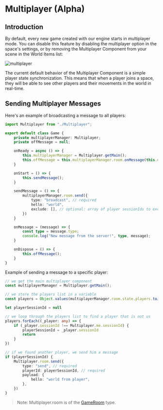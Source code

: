 
# Multiplayer (Alpha)

## Introduction

By default, every new game created with our engine starts in multiplayer mode. You can disable this feature by disabling the multiplayer option in the space's settings, or by removing the Multiplayer Component from your scene in the World Items list:

![multiplayer](../public/multiplayer.png)

The current default behavior of the Multiplayer Component is a simple player state synchronization. This means that when a player joins a space, they will be able to see other players and their movements in the world in real-time.

## Sending Multiplayer Messages

Here's an example of broadcasting a message to all players:

```ts copy {1, 4, 5, 8, 9, 13, 17-21, 24-27, 30} filename="main"
import Multiplayer from "./Multiplayer";

export default class Game {
    private multiplayerManager: Multiplayer;
    private offMessage = null;

    onReady = async () => {
        this.multiplayerManager = Multiplayer.getMain();
        this.offMessage = this.multiplayerManager.room.onMessage(this.onMessage);
    }

    onStart = () => {
        this.sendMessage();
    }

    sendMessage = () => {
        multiplayerManager.room.send({
            type: "broadcast", // required
            hello: "world",
            exclude: [], // optional: array of player sessionIds to exclude from the boardcast
        })
    }

    onMessage = (message) => {
        const type = message.type;
        console.log("New message from the server!", type, message);
    }

    onDispose = () => {
        this.offMessage();
    }
}
```

Example of sending a message to a specific player:

```ts copy
// we get the main multiplayer component
const multiplayerManager = Multiplayer.getMain();

// we store the players list in a variable
const players = Object.values(multiplayerManager.room.state.players.toJSON())

let playerSessionId = null

// we loop through the players list to find a player that is not us
players.forEach((_player: any) => {
    if (_player.sessionId !== Multiplayer.me.sessionId) {
        playerSessionId = _player.sessionId
        return
    }
})

// if we found another player, we send him a message
if (playerSessionId) {
    Multiplayer.room.send({
        type: "send", // required
        playerId: playerSessionId, // required
        payload: {
            hello: "world from player",
        },
    })
}
```

> Note: Multiplayer.room is of the [GameRoom](./reference/gameroom.md) type.